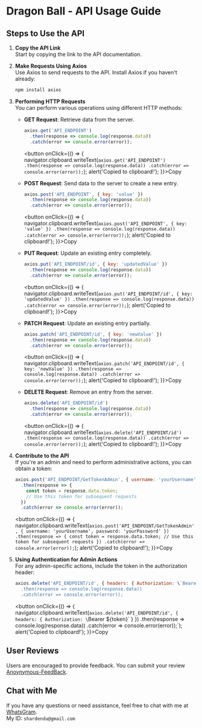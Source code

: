 # Dragon Ball - API Usage Guide

## Steps to Use the API

1. **Copy the API Link**  
   Start by copying the link to the API documentation.

2. **Make Requests Using Axios**  
   Use Axios to send requests to the API. Install Axios if you haven't already:

   ```bash
   npm install axios
    ```


3. **Performing HTTP Requests**  
   You can perform various operations using different HTTP methods:

   - **GET Request**: Retrieve data from the server.
     ```javascript
     axios.get('API_ENDPOINT')
       .then(response => console.log(response.data))
       .catch(error => console.error(error));
     ```
     <button onClick={() => {
       navigator.clipboard.writeText(`axios.get('API_ENDPOINT')
         .then(response => console.log(response.data))
         .catch(error => console.error(error));`);
       alert('Copied to clipboard!');
     }}>Copy</button>

   - **POST Request**: Send data to the server to create a new entry.
     ```javascript
     axios.post('API_ENDPOINT', { key: 'value' })
       .then(response => console.log(response.data))
       .catch(error => console.error(error));
     ```
     <button onClick={() => {
       navigator.clipboard.writeText(`axios.post('API_ENDPOINT', { key: 'value' })
         .then(response => console.log(response.data))
         .catch(error => console.error(error));`);
       alert('Copied to clipboard!');
     }}>Copy</button>

   - **PUT Request**: Update an existing entry completely.
     ```javascript
     axios.put('API_ENDPOINT/id', { key: 'updatedValue' })
       .then(response => console.log(response.data))
       .catch(error => console.error(error));
     ```
     <button onClick={() => {
       navigator.clipboard.writeText(`axios.put('API_ENDPOINT/id', { key: 'updatedValue' })
         .then(response => console.log(response.data))
         .catch(error => console.error(error));`);
       alert('Copied to clipboard!');
     }}>Copy</button>

   - **PATCH Request**: Update an existing entry partially.
     ```javascript
     axios.patch('API_ENDPOINT/id', { key: 'newValue' })
       .then(response => console.log(response.data))
       .catch(error => console.error(error));
     ```
     <button onClick={() => {
       navigator.clipboard.writeText(`axios.patch('API_ENDPOINT/id', { key: 'newValue' })
         .then(response => console.log(response.data))
         .catch(error => console.error(error));`);
       alert('Copied to clipboard!');
     }}>Copy</button>

   - **DELETE Request**: Remove an entry from the server.
     ```javascript
     axios.delete('API_ENDPOINT/id')
       .then(response => console.log(response.data))
       .catch(error => console.error(error));
     ```
     <button onClick={() => {
       navigator.clipboard.writeText(`axios.delete('API_ENDPOINT/id')
         .then(response => console.log(response.data))
         .catch(error => console.error(error));`);
       alert('Copied to clipboard!');
     }}>Copy</button>

4. **Contribute to the API**  
   If you're an admin and need to perform administrative actions, you can obtain a token:
   ```javascript
   axios.post('API_ENDPOINT/GetTokenAdmin', { username: 'yourUsername', password: 'yourPassword' })
     .then(response => {
       const token = response.data.token;
       // Use this token for subsequent requests
     })
     .catch(error => console.error(error));
   ```
   <button onClick={() => {
     navigator.clipboard.writeText(`axios.post('API_ENDPOINT/GetTokenAdmin', { username: 'yourUsername', password: 'yourPassword' })
       .then(response => {
         const token = response.data.token;
         // Use this token for subsequent requests
       })
       .catch(error => console.error(error));`);
     alert('Copied to clipboard!');
   }}>Copy</button>

5. **Using Authentication for Admin Actions**  
   For any admin-specific actions, include the token in the authorization header:
   ```javascript
   axios.delete('API_ENDPOINT/id', { headers: { Authorization: \`Bearer \${token}\` } })
     .then(response => console.log(response.data))
     .catch(error => console.error(error));
   ```
   <button onClick={() => {
     navigator.clipboard.writeText(`axios.delete('API_ENDPOINT/id', { headers: { Authorization: \`Bearer \${token}\` } })
       .then(response => console.log(response.data))
       .catch(error => console.error(error));`);
     alert('Copied to clipboard!');
   }}>Copy</button>

## User Reviews
Users are encouraged to provide feedback. You can submit your review [Anoynymous-FeedBack](https://shardendu-mishra-secret-message-application.vercel.app/u/ShardenduMishra22).

## Chat with Me
If you have any questions or need assistance, feel free to chat with me at [WhatsGram](https://whatsgram-jm9c.onrender.com/).  
My ID: `shardendu@gmail.com`

```